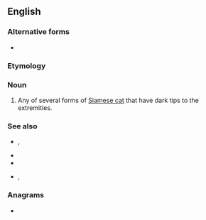 ==English==

===Alternative forms===
* {{l|en|colorpoint}}

===Etymology===
{{compound|en|colour|point}}

===Noun===
{{en-noun}}

# {{lb|en|felinology}} Any of several forms of [[Siamese cat]] that have dark tips to the extremities.

===See also===
* {{l|en|blue point}}, {{l|en|bluepoint}}
* {{l|en|chocolate point}}
* {{l|en|lilac point}}
* {{l|en|seal point}}, {{l|en|sealpoint}}

===Anagrams===
* {{anagrams|en|a=cilnoooprtu|prolocution}}